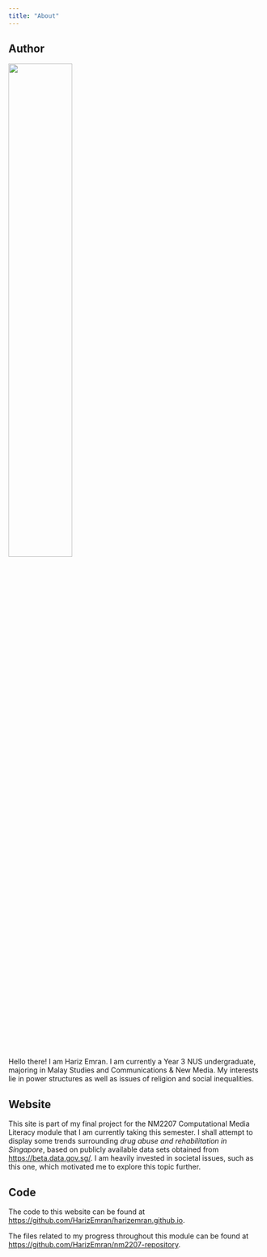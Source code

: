 ```yaml
---
title: "About"
---
```


## Author

![](hariz.jpg){width="50%"}

Hello there! I am Hariz Emran. I am currently a Year 3 NUS undergraduate, majoring in Malay Studies and Communications & New Media. My interests lie in power structures as well as issues of religion and social inequalities.

## Website

This site is part of my final project for the NM2207 Computational Media Literacy module that I am currently taking this semester. I shall attempt to display some trends surrounding *drug abuse and rehabilitation in Singapore*, based on publicly available data sets obtained from <https://beta.data.gov.sg/>. I am heavily invested in societal issues, such as this one, which motivated me to explore this topic further.

## Code

The code to this website can be found at <https://github.com/HarizEmran/harizemran.github.io>.

The files related to my progress throughout this module can be found at <https://github.com/HarizEmran/nm2207-repository>.
